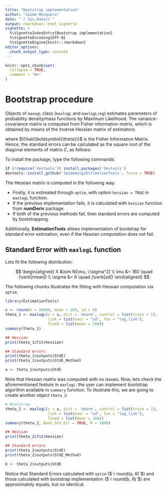 ```yaml
---
title: "Bootstrap implementation"
author: "Jaime Mosquera"
date: "`r Sys.Date()`"
output: rmarkdown::html_vignette
vignette: >
  %\VignetteIndexEntry{Bootstrap implementation}
  %\VignetteEncoding{UTF-8}
  %\VignetteEngine{knitr::rmarkdown}
editor_options: 
  chunk_output_type: console
---
```


```r
knitr::opts_chunk$set(
  collapse = TRUE,
  comment = "#>"
)
```

# Bootstrap procedure

Objects of `maxogL` class (`maxlogL` and `maxlogLreg`) estimates parameters of probability density/mass functions by Maximum Likelihood. The variance-covariance matrix is computed from Fisher information matrix, which is obtained by means of the Inverse Hessian matrix of estimators:

\begin{equation}
Var(\hat{\boldsymbol{\theta}}) = I^{-1}(\hat{\boldsymbol{\theta}}) = C(\hat{\boldsymbol{\theta}}),
\end{equation}

where $I(\hat{\boldsymbol{\theta}})$ is the Fisher Information Matrix. Hence, the standard errors can be calculated as the square root of the diagonal elements of matrix $C$, as follows:

\begin{equation}
SE(\hat{\boldsymbol{\theta}}) = \sqrt{C_{jj}(\hat{\boldsymbol{\theta}})},
\end{equation}

To install the package, type the following commands:

```r
if (!require('devtools')) install.packages('devtools')
devtools::install_github('Jaimemosg/EstimationTools', force = TRUE)
```

The Hessian matrix is computed in the following way:

- Firstly, it is estimated through `optim`, with option `hessian = TRUE` in `maxlogL` function.
- If the previous implementation fails, it is calculated with `hessian` function from **numDeriv** package.
- If both of the previous methods fail, then standard errors are computed by bootstrapping.

Additionally, **EstimationTools** allows implementation of bootstrap for standard error estimation, even if the Hessian computation does not fail.

## Standard Error with `maxlogL` function

Lets fit the following distribution:

$$
\begin{aligned}
X &\sim N(\mu, \:\sigma^2) \\
\mu &= 160 \quad (\verb|mean|) \\
\sigma &= 6 \quad (\verb|sd|)
\end{aligned}
$$

The following chunks illustrates the fitting with Hessian computation via `optim`:

```r
library(EstimationTools)

x <- rnorm(n = 10000, mean = 160, sd = 6)
theta_1 <- maxlogL(x = x, dist = 'dnorm', control = list(trace = 1),
                   link = list(over = "sd", fun = "log_link"),
                   fixed = list(mean = 160))
summary(theta_1)

## Hessian
print(theta_1$fit$hessian)

## Standard errors
print(theta_1$outputs$StdE)
print(theta_1$outputs$StdE_Method)
```

```r
a <- theta_1$outputs$StdE
```

Note that Hessian matrix was computed with no issues. Now, lets check the aforementioned feature in `maxlogL`: the user can implement bootstrap algorithm available in `summary` function. To illustrate this, we are going to create another object `theta_2`:

```r
# Bootstrap
theta_2 <- maxlogL(x = x, dist = 'dnorm', control = list(trace = 1),
                   link = list(over = "sd", fun = "log_link"),
                   fixed = list(mean = 160))
summary(theta_2, Boot_Std_Err = TRUE, R = 1000)

## Hessian
print(theta_2$fit$hessian)

## Standard errors
print(theta_2$outputs$StdE)
print(theta_2$outputs$StdE_Method)
```

```r
b <- theta_2$outputs$StdE
```

Notice that Standard Errors calculated with `optim` ($`r round(a, 6)`$) and those calculated with bootstrap implementation ($`r round(b, 6)`$) are approximately equals, but no identical.

